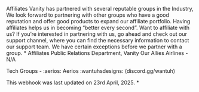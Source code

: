 Affiliates
Vanity has partnered with several reputable groups in the Industry, We look forward to partnering with other groups who have a good reputation and offer good products to expand our affiliate portfolio. Having affiliates helps us in becoming "better every second".
Want to affiliate with us?
If you're interested in partnering with us, go ahead and check out our support channel, where you can find the necessary information to contact our support team. We have certain exceptions before we partner with a group. *
Affiliates
Public Relations Department, Vanity
Our Allies
Airlines - N/A

Tech Groups -
:aerios: Aerios
:wantuhsdesigns: (discord.gg/wantuh)

This webhook was last updated on 23rd April, 2025. *